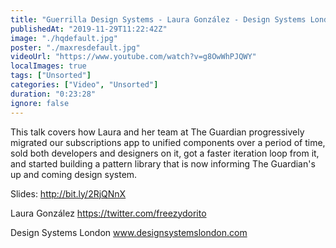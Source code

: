 ```yaml
---
title: "Guerrilla Design Systems - Laura González - Design Systems London 2019"
publishedAt: "2019-11-29T11:22:42Z"
image: "./hqdefault.jpg"
poster: "./maxresdefault.jpg"
videoUrl: "https://www.youtube.com/watch?v=g8OwWhPJQWY"
localImages: true
tags: ["Unsorted"]
categories: ["Video", "Unsorted"]
duration: "0:23:28"
ignore: false
---
```


This talk covers how Laura and her team at The Guardian progressively migrated our subscriptions app to unified components over a period of time, sold both developers and designers on it, got a faster iteration loop from it, and started building a pattern library that is now informing The Guardian's up and coming design system.

Slides: http://bit.ly/2RjQNnX

Laura González
https://twitter.com/freezydorito

Design Systems London
www.designsystemslondon.com
